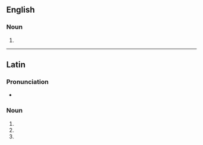 ==English==

===Noun===
{{head|en|noun form}}

# {{plural of|convolvulus|lang=en}}

----

==Latin==

===Pronunciation===
* {{la-IPA|convolvulī}}

===Noun===
{{la-noun-form|convolvulī|g=m}}

# {{inflection of|convolvulus||nom|p|lang=la}}
# {{inflection of|convolvulus||gen|s|lang=la}}
# {{inflection of|convolvulus||voc|p|lang=la}}